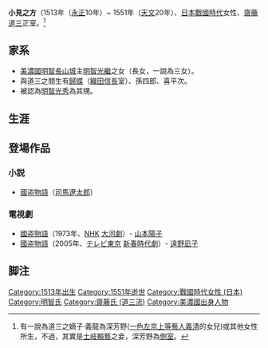 {{unreferenced|time=2010-06-06T17:47:02+00:00}}
'''小見之方'''（1513年（[[永正|永正]]10年）~ 1551年（[[天文|天文]]20年）、[[日本戰國時代|日本戰國時代]]女性、[[齋藤道三|齋藤道三]]正室。<ref>有一說為道三之嫡子·義龍為深芳野([[一色左京上等藝人義清|一色左京上等藝人義清]]的女兒)或其他女性所生，不過，其實是[[土岐賴藝|土岐賴藝]]之妾，深芳野為[[側室|側室]]。</ref>

==家系==
*[[美濃國|美濃國]][[明智長山城|明智長山城]]主[[明智光繼|明智光繼]]之女（長女，一說為三女）。 
*與道三之間生有[[濃姬|歸蝶]]（[[織田信長|織田信長]]室）、孫四郎、喜平次。 
*被認為[[明智光秀|明智光秀]]為其甥。

==生涯==

==登場作品==
===小説===
*[[國盗物語|國盗物語]]（[[司馬遼太郎|司馬遼太郎]]）

===電視劇===
*[[國盗物語|國盗物語]]（1973年、[[NHK|NHK]] [[大河劇|大河劇]]）- [[山本陽子|山本陽子]] 
*[[國盗物語|國盗物語]]（2005年、[[テレビ東京|テレビ東京]] [[新春時代劇|新春時代劇]]）- [[遠野凪子|遠野凪子]]

==脚注==
{{reflist}}

[[Category:1513年出生|Category:1513年出生]]
[[Category:1551年逝世|Category:1551年逝世]]
[[Category:戰國時代女性_(日本)|Category:戰國時代女性 (日本)]]
[[Category:明智氏|Category:明智氏]]
[[Category:齋藤氏_(道三流)|Category:齋藤氏 (道三流)]]
[[Category:美濃國出身人物|Category:美濃國出身人物]]